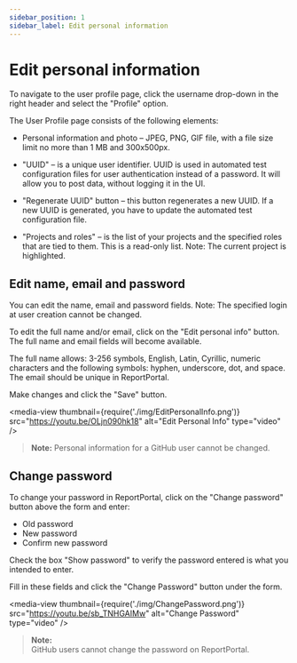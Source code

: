 ```yaml
---
sidebar_position: 1
sidebar_label: Edit personal information
---
```


# Edit personal information

To navigate to the user profile page, click the username drop-down in the right
header and select the "Profile" option.

The User Profile page consists of the following elements:

- Personal information and photo – JPEG, PNG, GIF file, with a file size limit no more than 1 MB and 300x500px.

- "UUID" – is a unique user identifier. UUID is used in automated test
configuration files for user authentication instead of a password. It will
allow you to post data, without logging it in the UI.

- "Regenerate UUID" button – this button regenerates a new UUID. If a
new UUID is generated, you have to update the automated test configuration file.

- "Projects and roles" – is the list of your projects and the specified roles that are tied to them. This
is a read-only list. Note: The current project is highlighted.

## Edit name, email and password

You can edit the name, email and password fields. Note: The specified login at user
creation cannot be changed.

To edit the full name and/or email, click on the "Edit personal info" button. The full
name and email fields will become available.

The full name allows: 3-256 symbols, English, Latin, Cyrillic, numeric characters and the
following symbols: hyphen, underscore, dot, and space. The email should be unique in ReportPortal.

Make changes and click the "Save" button.

<media-view thumbnail={require('./img/EditPersonalInfo.png')} src="https://youtu.be/OLjn090hk18" alt="Edit Personal Info" type="video" />

>**Note:**
Personal information for a GitHub user cannot be changed.  

## Change password

To change your password in ReportPortal, click on the "Change password" button
above the form and enter:

- Old password
- New password
- Confirm new password

Check the box "Show password" to verify the password entered is what you intended to enter.

Fill in these fields and click the "Change Password" button under the form.

<media-view thumbnail={require('./img/ChangePassword.png')} src="https://youtu.be/sb_TNHGAIMw" alt="Change Password" type="video" />

>**Note:**  
GitHub users cannot change the password on ReportPortal.
